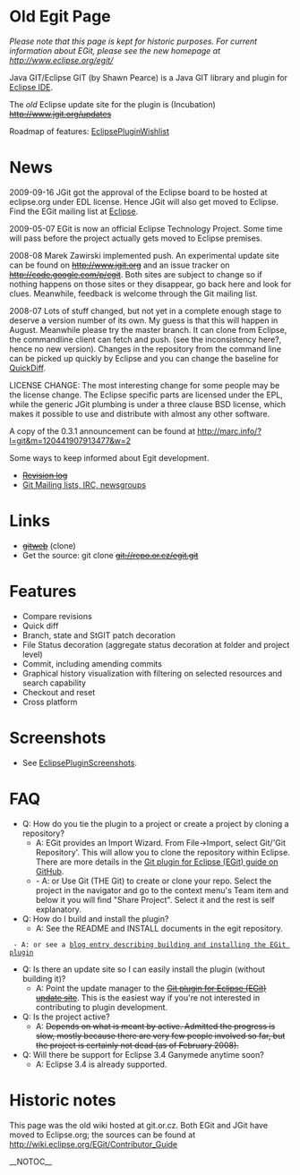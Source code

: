 = Old Egit Page =

''Please note that this page is kept for historic purposes. For current information about EGit, please see the new homepage at [[http://www.eclipse.org/egit/]]''

Java GIT/Eclipse GIT (by Shawn Pearce) is a Java GIT library and plugin for [http://www.eclipse.org/ Eclipse IDE].

The ''old'' Eclipse update site for the plugin is (Incubation) <s>[[http://www.jgit.org/updates]]</s>

Roadmap of features: [[EclipsePluginWishlist]]

= News =

2009-09-16 JGit got the approval of the Eclipse board to be hosted at eclipse.org under EDL license.
Hence JGit will also get moved to Eclipse. Find the EGit mailing list at [http://dev.eclipse.org/mhonarc/lists/egit-dev/ Eclipse].

2009-05-07 EGit is now an official Eclipse Technology Project. Some time will pass
before the project actually gets moved to Eclipse premises.

2008-08 Marek Zawirski implemented push. An experimental update site can be found
on <s>[[http://www.jgit.org]]</s> and an issue tracker on <s>[[http://code.google.com/p/egit]]</s>. Both
sites are subject to change so if nothing happens on those sites or they disappear, go
back here and look for clues. Meanwhile, feedback is welcome through the Git mailing list.

2008-07 Lots of stuff changed, but not yet in a complete enough stage to deserve a version
number of its own. My guess is that this will happen in August. Meanwhile please
try the master branch. It can clone from Eclipse, the commandline client can fetch
and push. (see the inconsistency here?, hence no new version). Changes in the repository
from the command line can be picked up quickly by Eclipse and you can change the baseline
for [[QuickDiff]].

LICENSE CHANGE:
The most interesting change for some people may be the license change. The Eclipse specific
parts are licensed under the EPL, while the generic JGit plumbing is under a three clause BSD
license, which makes it possible to use and distribute with almost any other software.

A copy of the 0.3.1 announcement can be found at http://marc.info/?l=git&m=120441907913477&w=2

Some ways to keep informed about Egit development.

* <s>[http://repo.or.cz/w/egit.git?a=log Revision log]</s>
* [http://git.or.cz/gitwiki/GitCommunity Git Mailing lists, IRC, newsgroups]
= Links =
* <s>[http://repo.or.cz/w/egit.git gitweb]</s> (clone)
* Get the source: git clone <s>git://repo.or.cz/egit.git</s>
= Features =
* Compare revisions
* Quick diff
* Branch, state and StGIT patch decoration
* File Status decoration (aggregate status decoration at folder and project level)
* Commit, including amending commits
* Graphical history visualization with filtering on selected resources and search capability
* Checkout and reset
* Cross platform

= Screenshots =
* See [[EclipsePluginScreenshots]].
= FAQ =
* Q: How do you tie the plugin to a project or create a project by cloning a repository?
** A: EGit provides an Import Wizard.  From File->Import, select Git/'Git Repository'.  This will allow you to clone the repository within Eclipse.  There are more details in the [http://github.com/guides/using-the-egit-eclipse-plugin-with-github Git plugin for Eclipse (EGit) guide on GitHub].
** - A: or Use Git (THE Git) to create or clone your repo. Select the project in the navigator and go to the context menu's Team item and below it you will find "Share Project". Select it and the rest is self explanatory.
* Q: How do I build and install the plugin?
** A: See the README and INSTALL documents in the egit repository.
  - A: or see a [http://cho.hapgoods.com/wordpress/?p=159 blog entry describing building and installing the EGit plugin]
* Q: Is there an update site so I can easily install the plugin (without building it)?
** A: Point the update manager to the <s>[http://www.jgit.org/updates Git plugin for Eclipse (EGit) update site]</s>. This is the easiest way if you're not interested in contributing to plugin development.
* Q: Is the project active?
** A: <s>Depends on what is meant by active. Admitted the progress is slow, mostly because there are very few people involved so far, but the project is certainly not dead (as of February 2008).</s>
* Q: Will there be support for Eclipse 3.4 Ganymede anytime soon?
** A: Eclipse 3.4 is already supported.

= Historic notes =

This page was the old wiki hosted at git.or.cz. Both EGit and JGit have moved to Eclipse.org; the sources can be found at [[http://wiki.eclipse.org/EGit/Contributor_Guide]]

__NOTOC__